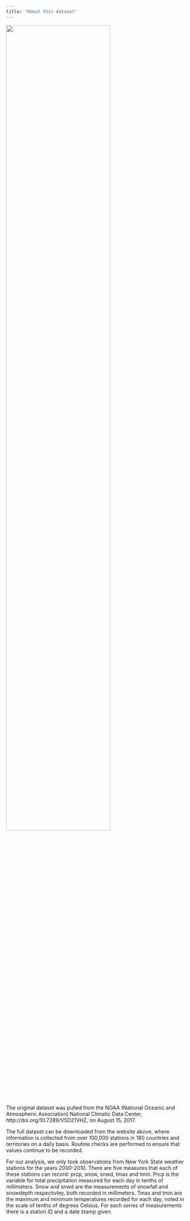 ```yaml
---
title: "About this dataset"
---
```


<img src="images/snow_map.jpg" style="width:75%">

The original dataset was pulled from the NOAA (National Oceanic and Atmospheric Association) National Climatic Data Center, http://doi.org/10.7289/V5D21VHZ, on August 15, 2017. 

The full dataset can be downloaded from the website above, where information is collected from over 100,000 stations in 180 countries and territories on a daily basis. Routine checks are performed to ensure that values continue to be recorded. 

For our analysis, we only took observations from New York State weather stations for the years 2000-2010. There are five measures that each of these stations can record: prcp, snow, snwd, tmax and tmin. Prcp is the variable for total precipitation measured for each day in tenths of millimeters. Snow and snwd are the measurements of snowfall and snowdepth respectivley, both recorded in millimeters. Tmax and tmin are the maximum and minimum temperatures recorded for each day, noted in the scale of tenths of degrees Celsius. For each series of measurements there is a station ID and a date stamp given. 

